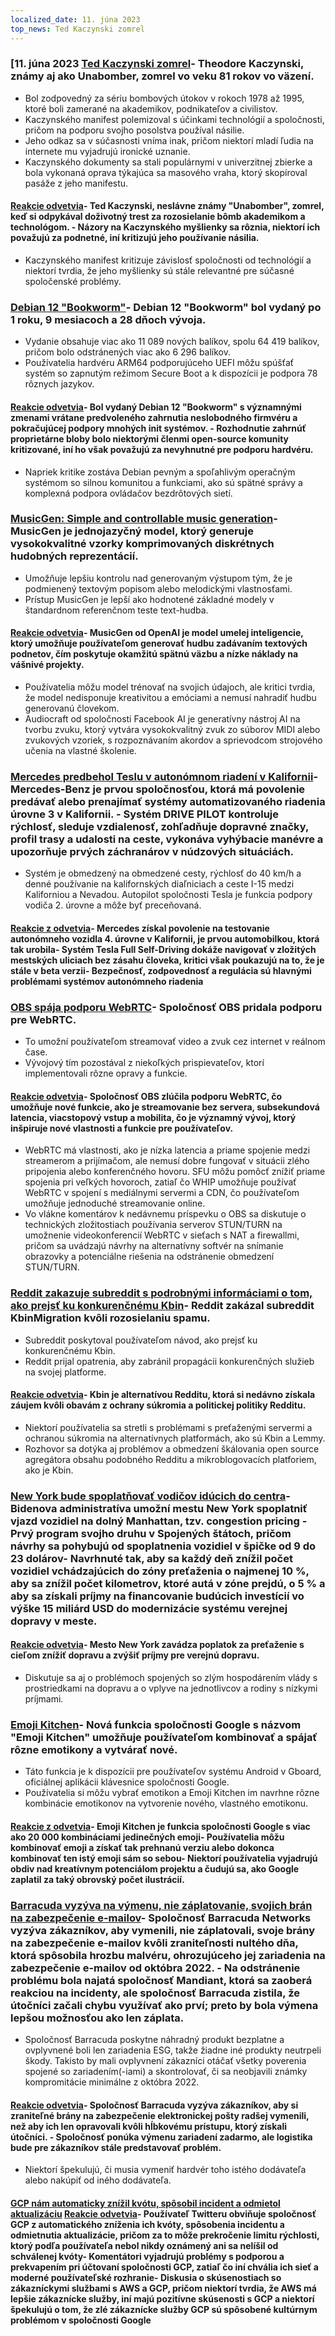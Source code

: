 ```yaml
---
localized_date: 11. júna 2023
top_news: Ted Kaczynski zomrel
---
```




<CallToAction />

<Steps>

### [11. júna 2023 [Ted Kaczynski zomrel](https://www.nytimes.com/2023/06/10/us/ted-kaczynski-dead.html)- Theodore Kaczynski, známy aj ako Unabomber, zomrel vo veku 81 rokov vo väzení.

- Bol zodpovedný za sériu bombových útokov v rokoch 1978 až 1995, ktoré boli zamerané na akademikov, podnikateľov a civilistov.
- Kaczynského manifest polemizoval s účinkami technológií a spoločnosti, pričom na podporu svojho posolstva používal násilie.
- Jeho odkaz sa v súčasnosti vníma inak, pričom niektorí mladí ľudia na internete mu vyjadrujú ironické uznanie.
- Kaczynského dokumenty sa stali populárnymi v univerzitnej zbierke a bola vykonaná oprava týkajúca sa masového vraha, ktorý skopíroval pasáže z jeho manifestu.

#### [Reakcie odvetvia](http://news.ycombinator.com/item?id=36272409)- Ted Kaczynski, neslávne známy "Unabomber", zomrel, keď si odpykával doživotný trest za rozosielanie bômb akademikom a technológom. - Názory na Kaczynského myšlienky sa rôznia, niektorí ich považujú za podnetné, iní kritizujú jeho používanie násilia.

- Kaczynského manifest kritizuje závislosť spoločnosti od technológií a niektorí tvrdia, že jeho myšlienky sú stále relevantné pre súčasné spoločenské problémy.

### [Debian 12 "Bookworm"](https://www.debian.org/News/2023/20230610)- Debian 12 "Bookworm" bol vydaný po 1 roku, 9 mesiacoch a 28 dňoch vývoja.

- Vydanie obsahuje viac ako 11 089 nových balíkov, spolu 64 419 balíkov, pričom bolo odstránených viac ako 6 296 balíkov.
- Používatelia hardvéru ARM64 podporujúceho UEFI môžu spúšťať systém so zapnutým režimom Secure Boot a k dispozícii je podpora 78 rôznych jazykov.

#### [Reakcie odvetvia](http://news.ycombinator.com/item?id=36269934)- Bol vydaný Debian 12 "Bookworm" s významnými zmenami vrátane predvoleného zahrnutia neslobodného firmvéru a pokračujúcej podpory mnohých init systémov. - Rozhodnutie zahrnúť proprietárne bloby bolo niektorými členmi open-source komunity kritizované, iní ho však považujú za nevyhnutné pre podporu hardvéru.

- Napriek kritike zostáva Debian pevným a spoľahlivým operačným systémom so silnou komunitou a funkciami, ako sú spätné správy a komplexná podpora ovládačov bezdrôtových sietí.

### [MusicGen: Simple and controllable music generation](https://ai.honu.io/papers/musicgen/)- MusicGen je jednojazyčný model, ktorý generuje vysokokvalitné vzorky komprimovaných diskrétnych hudobných reprezentácií.

- Umožňuje lepšiu kontrolu nad generovaným výstupom tým, že je podmienený textovým popisom alebo melodickými vlastnosťami.
- Prístup MusicGen je lepší ako hodnotené základné modely v štandardnom referenčnom teste text-hudba.

#### [Reakcie odvetvia](http://news.ycombinator.com/item?id=36271926)- MusicGen od OpenAI je model umelej inteligencie, ktorý umožňuje používateľom generovať hudbu zadávaním textových podnetov, čím poskytuje okamžitú spätnú väzbu a nízke náklady na vášnivé projekty.

- Používatelia môžu model trénovať na svojich údajoch, ale kritici tvrdia, že model nedisponuje kreativitou a emóciami a nemusí nahradiť hudbu generovanú človekom.
- Audiocraft od spoločnosti Facebook AI je generatívny nástroj AI na tvorbu zvuku, ktorý vytvára vysokokvalitný zvuk zo súborov MIDI alebo zvukových vzoriek, s rozpoznávaním akordov a sprievodcom strojového učenia na vlastné školenie.

### [Mercedes predbehol Teslu v autonómnom riadení v Kalifornii](https://www.theregister.com/2023/06/09/mercedes_california_tesla/)- Mercedes-Benz je prvou spoločnosťou, ktorá má povolenie predávať alebo prenajímať systémy automatizovaného riadenia úrovne 3 v Kalifornii. - Systém DRIVE PILOT kontroluje rýchlosť, sleduje vzdialenosť, zohľadňuje dopravné značky, profil trasy a udalosti na ceste, vykonáva vyhýbacie manévre a upozorňuje prvých záchranárov v núdzových situáciách.

- Systém je obmedzený na obmedzené cesty, rýchlosť do 40 km/h a denné používanie na kalifornských diaľniciach a ceste I-15 medzi Kaliforniou a Nevadou. Autopilot spoločnosti Tesla je funkcia podpory vodiča 2. úrovne a môže byť preceňovaná.

#### [Reakcie z odvetvia](http://news.ycombinator.com/item?id=36270413)- Mercedes získal povolenie na testovanie autonómneho vozidla 4. úrovne v Kalifornii, je prvou automobilkou, ktorá tak urobila- Systém Tesla Full Self-Driving dokáže navigovať v zložitých mestských uliciach bez zásahu človeka, kritici však poukazujú na to, že je stále v beta verzii- Bezpečnosť, zodpovednosť a regulácia sú hlavnými problémami systémov autonómneho riadenia

### [OBS spája podporu WebRTC](https://github.com/obsproject/obs-studio/commit/851a8c216e14617fb523951839f3bdb240e85141)- Spoločnosť OBS pridala podporu pre WebRTC.

- To umožní používateľom streamovať video a zvuk cez internet v reálnom čase.
- Vývojový tím pozostával z niekoľkých prispievateľov, ktorí implementovali rôzne opravy a funkcie.

#### [Reakcie odvetvia](http://news.ycombinator.com/item?id=36273075)- Spoločnosť OBS zlúčila podporu WebRTC, čo umožňuje nové funkcie, ako je streamovanie bez servera, subsekundová latencia, viacstopový vstup a mobilita, čo je významný vývoj, ktorý inšpiruje nové vlastnosti a funkcie pre používateľov.

- WebRTC má vlastnosti, ako je nízka latencia a priame spojenie medzi streamerom a prijímačom, ale nemusí dobre fungovať v situácii zlého pripojenia alebo konferenčného hovoru. SFU môžu pomôcť znížiť priame spojenia pri veľkých hovoroch, zatiaľ čo WHIP umožňuje používať WebRTC v spojení s mediálnymi servermi a CDN, čo používateľom umožňuje jednoduché streamovanie online.
- Vo vlákne komentárov k nedávnemu príspevku o OBS sa diskutuje o technických zložitostiach používania serverov STUN/TURN na umožnenie videokonferencií WebRTC v sieťach s NAT a firewallmi, pričom sa uvádzajú návrhy na alternatívny softvér na snímanie obrazovky a potenciálne riešenia na odstránenie obmedzení STUN/TURN.

### [Reddit zakazuje subreddit s podrobnými informáciami o tom, ako prejsť ku konkurenčnému Kbin](https://old.reddit.com/r/KbinMigration)- Reddit zakázal subreddit KbinMigration kvôli rozosielaniu spamu.

- Subreddit poskytoval používateľom návod, ako prejsť ku konkurenčnému Kbin.
- Reddit prijal opatrenia, aby zabránil propagácii konkurenčných služieb na svojej platforme.

#### [Reakcie odvetvia](http://news.ycombinator.com/item?id=36268458)- Kbin je alternatívou Redditu, ktorá si nedávno získala záujem kvôli obavám z ochrany súkromia a politickej politiky Redditu.

- Niektorí používatelia sa stretli s problémami s preťaženými servermi a ochranou súkromia na alternatívnych platformách, ako sú Kbin a Lemmy.
- Rozhovor sa dotýka aj problémov a obmedzení škálovania open source agregátora obsahu podobného Redditu a mikroblogovacích platforiem, ako je Kbin.

### [New York bude spoplatňovať vodičov idúcich do centra](https://www.cnn.com/2023/06/10/business/congestion-pricing-new-york-city-transportation/index.html)- Bidenova administratíva umožní mestu New York spoplatniť vjazd vozidiel na dolný Manhattan, tzv. congestion pricing - Prvý program svojho druhu v Spojených štátoch, pričom návrhy sa pohybujú od spoplatnenia vozidiel v špičke od 9 do 23 dolárov- Navrhnuté tak, aby sa každý deň znížil počet vozidiel vchádzajúcich do zóny preťaženia o najmenej 10 %, aby sa znížil počet kilometrov, ktoré autá v zóne prejdú, o 5 % a aby sa získali príjmy na financovanie budúcich investícií vo výške 15 miliárd USD do modernizácie systému verejnej dopravy v meste.

#### [Reakcie odvetvia](http://news.ycombinator.com/item?id=36270597)- Mesto New York zavádza poplatok za preťaženie s cieľom znížiť dopravu a zvýšiť príjmy pre verejnú dopravu.

- Diskutuje sa aj o problémoch spojených so zlým hospodárením vlády s prostriedkami na dopravu a o vplyve na jednotlivcov a rodiny s nízkymi príjmami.

### [Emoji Kitchen](https://emojikitchen.dev/)- Nová funkcia spoločnosti Google s názvom "Emoji Kitchen" umožňuje používateľom kombinovať a spájať rôzne emotikony a vytvárať nové.

- Táto funkcia je k dispozícii pre používateľov systému Android v Gboard, oficiálnej aplikácii klávesnice spoločnosti Google.
- Používatelia si môžu vybrať emotikon a Emoji Kitchen im navrhne rôzne kombinácie emotikonov na vytvorenie nového, vlastného emotikonu.

#### [Reakcie z odvetvia](http://news.ycombinator.com/item?id=36267382)- Emoji Kitchen je funkcia spoločnosti Google s viac ako 20 000 kombináciami jedinečných emoji- Používatelia môžu kombinovať emoji a získať tak prehnanú verziu alebo dokonca kombinovať ten istý emoji sám so sebou- Niektorí používatelia vyjadrujú obdiv nad kreatívnym potenciálom projektu a čudujú sa, ako Google zaplatil za taký obrovský počet ilustrácií.

### [Barracuda vyzýva na výmenu, nie záplatovanie, svojich brán na zabezpečenie e-mailov](https://krebsonsecurity.com/2023/06/barracuda-urges-replacing-not-patching-its-email-security-gateways/)- Spoločnosť Barracuda Networks vyzýva zákazníkov, aby vymenili, nie záplatovali, svoje brány na zabezpečenie e-mailov kvôli zraniteľnosti nultého dňa, ktorá spôsobila hrozbu malvéru, ohrozujúceho jej zariadenia na zabezpečenie e-mailov od októbra 2022. - Na odstránenie problému bola najatá spoločnosť Mandiant, ktorá sa zaoberá reakciou na incidenty, ale spoločnosť Barracuda zistila, že útočníci začali chybu využívať ako prví; preto by bola výmena lepšou možnosťou ako len záplata.

- Spoločnosť Barracuda poskytne náhradný produkt bezplatne a ovplyvnené boli len zariadenia ESG, takže žiadne iné produkty neutrpeli škody. Takisto by mali ovplyvnení zákazníci otáčať všetky poverenia spojené so zariadením(-iami) a skontrolovať, či sa neobjavili známky kompromitácie minimálne z októbra 2022.

#### [Reakcie odvetvia](http://news.ycombinator.com/item?id=36274525)- Spoločnosť Barracuda vyzýva zákazníkov, aby si zraniteľné brány na zabezpečenie elektronickej pošty radšej vymenili, než aby ich len opravovali kvôli hĺbkovému prístupu, ktorý získali útočníci. - Spoločnosť ponúka výmenu zariadení zadarmo, ale logistika bude pre zákazníkov stále predstavovať problém.

- Niektorí špekulujú, či musia vymeniť hardvér toho istého dodávateľa alebo nakúpiť od iného dodávateľa.

#### [GCP nám automaticky znížil kvótu, spôsobil incident a odmietol aktualizáciu](https://twitter.com/JustJake/status/1667478906591666176) [Reakcie odvetvia](http://news.ycombinator.com/item?id=36272747)- Používateľ Twitteru obviňuje spoločnosť GCP z automatického zníženia ich kvóty, spôsobenia incidentu a odmietnutia aktualizácie, pričom za to môže prekročenie limitu rýchlosti, ktorý podľa používateľa nebol nikdy oznámený ani sa nelíšil od schválenej kvóty- Komentátori vyjadrujú problémy s podporou a prekvapením pri účtovaní spoločnosti GCP, zatiaľ čo iní chvália ich sieť a moderné používateľské rozhranie- Diskusia o skúsenostiach so zákazníckymi službami s AWS a GCP, pričom niektorí tvrdia, že AWS má lepšie zákaznícke služby, iní majú pozitívne skúsenosti s GCP a niektorí špekulujú o tom, že zlé zákaznícke služby GCP sú spôsobené kultúrnym problémom v spoločnosti Google

</Steps>
